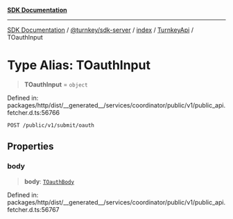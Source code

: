 [**SDK Documentation**](../../../../../../README.mdx)

***

[SDK Documentation](../../../../../../packages.mdx) / [@turnkey/sdk-server](../../../../README.mdx) / [index](../../../README.mdx) / [TurnkeyApi](../README.mdx) / TOauthInput

# Type Alias: TOauthInput

> **TOauthInput** = `object`

Defined in: packages/http/dist/\_\_generated\_\_/services/coordinator/public/v1/public\_api.fetcher.d.ts:56766

`POST /public/v1/submit/oauth`

## Properties

### body

> **body**: [`TOauthBody`](TOauthBody.mdx)

Defined in: packages/http/dist/\_\_generated\_\_/services/coordinator/public/v1/public\_api.fetcher.d.ts:56767
